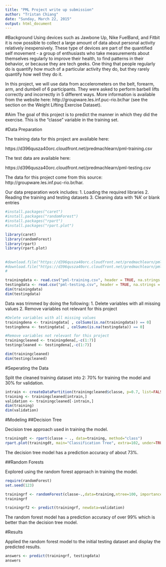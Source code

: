 ```yaml
---
title: "PML Project write up submission"
author: "Tristan Chiang"
date: "Sunday, March 22, 2015"
output: html_document
---
```


#Background
Using devices such as Jawbone Up, Nike FuelBand, and Fitbit it is now possible to collect a large amount of data about personal activity relatively inexpensively. These type of devices are part of the quantified self movement - a group of enthusiasts who take measurements about themselves regularly to improve their health, to find patterns in their behavior, or because they are tech geeks. One thing that people regularly do is quantify how much of a particular activity they do, but they rarely quantify how well they do it. 

In this project, we will use data from accelerometers on the belt, forearm, arm, and dumbell of 6 participants. They were asked to perform barbell lifts correctly and incorrectly in 5 different ways. More information is available from the website here: http://groupware.les.inf.puc-rio.br/har (see the section on the Weight Lifting Exercise Dataset). 

#Aim
The goal of this project is to predict the manner in which they did the exercise. This is the "classe" variable in the training set.


#Data Preparation

The training data for this project are available here: 

https://d396qusza40orc.cloudfront.net/predmachlearn/pml-training.csv

The test data are available here: 

https://d396qusza40orc.cloudfront.net/predmachlearn/pml-testing.csv

The data for this project come from this source: http://groupware.les.inf.puc-rio.br/har.

Our data preparation work includes:
1. Loading the required libraries 
2. Reading the training and testing datasets
3. Cleaning data with 'NA' or blank entries 

```r
#install.packages("caret")
#install.packages("randomForest")
#install.packages("rpart")
#install.packages("rpart.plot")

library(caret)
library(randomForest)
library(rpart)
library(rpart.plot)
```

##
```r
#download.file("https://d396qusza40orc.cloudfront.net/predmachlearn/pml-training.csv", destfile = "./PML - Submission/pml-training.csv")
#download.file("https://d396qusza40orc.cloudfront.net/predmachlearn/pml-testing.csv", destfile = "./PML - Submission/pml-testing.csv")
#

trainingdata <- read.csv("pml-training.csv", header = TRUE, na.strings = c("NA", ""))
testingdata <- read.csv("pml-testing.csv", header = TRUE, na.strings = c("NA", ""))
dim(trainingdata)
dim(testingdata)
```

Data was trimmed by doing the following:
1. Delete variables with all missing values
2. Remove variables not relevant for this project

```r
#Delete variables with all missing values
trainingdena <- trainingdata[ , colSums(is.na(trainingdata)) == 0]
testingdena <- testingdata[ , colSums(is.na(testingdata)) == 0]

#Remove variables not relevant for this project
trainingcleaned <- trainingdena[,-c(1:7)]
testingcleaned <- testingdena[,-c(1:7)]

dim(trainingcleaned)
dim(testingcleaned)
```

#Seperating the Data

Split the cleaned training dataset into 2: 70% for training the model and 30% for validation.

```r
intrain <- createDataPartition(trainingcleaned$classe, p=0.7, list=FALSE)
training <- trainingcleaned[intrain,]
validation <- trainingcleaned[-intrain,]
dim(training)
dim(validation)
```


#Modeling
##Decision Tree

Decision tree approach used in training the model.
```r
trainingdt <- rpart(classe ~ ., data=training, method="class")
rpart.plot(trainingdt, main="Classification Tree", extra=102, under=TRUE, faclen=0)


```

The decision tree model has a prediction accuracy of about 73%. 

##Random Forests

Explored using the random forest approach in training the model.

```r
require(randomForest)
set.seed(123)

trainingrf <- randomForest(classe~.,data=training,ntree=100, importance=TRUE)
trainingrf

trainingrf2 <- predict(trainingrf, newdata=validation)

```

The random forest model has a prediction accuracy of over 99% which is better than the decision tree model. 


#Results

Applied the random forest model to the initial testing dataset and display the predicted results.

```r
answers <- predict(trainingrf, testingdata)
answers
```